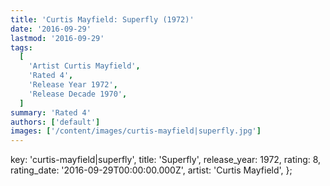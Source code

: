 ```yaml
---
title: 'Curtis Mayfield: Superfly (1972)'
date: '2016-09-29'
lastmod: '2016-09-29'
tags:
  [
    'Artist Curtis Mayfield',
    'Rated 4',
    'Release Year 1972',
    'Release Decade 1970',
  ]
summary: 'Rated 4'
authors: ['default']
images: ['/content/images/curtis-mayfield|superfly.jpg']
---
```


  key: 'curtis-mayfield|superfly',
  title: 'Superfly',
  release_year: 1972,
  rating: 8,
  rating_date: '2016-09-29T00:00:00.000Z',
  artist: 'Curtis Mayfield',
};

<MusicRating data={data} />
